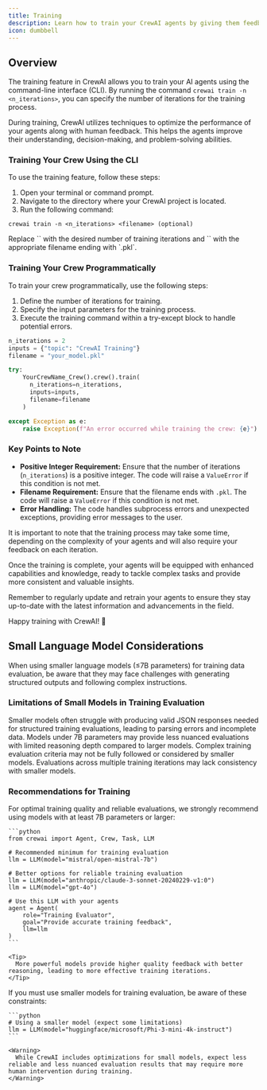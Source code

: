 ```yaml
---
title: Training
description: Learn how to train your CrewAI agents by giving them feedback early on and get consistent results.
icon: dumbbell
---
```


## Overview

The training feature in CrewAI allows you to train your AI agents using the command-line interface (CLI).
By running the command `crewai train -n <n_iterations>`, you can specify the number of iterations for the training process.

During training, CrewAI utilizes techniques to optimize the performance of your agents along with human feedback.
This helps the agents improve their understanding, decision-making, and problem-solving abilities.

### Training Your Crew Using the CLI

To use the training feature, follow these steps:

1. Open your terminal or command prompt.
2. Navigate to the directory where your CrewAI project is located.
3. Run the following command:

```shell
crewai train -n <n_iterations> <filename> (optional)
```
<Tip>
  Replace `<n_iterations>` with the desired number of training iterations and `<filename>` with the appropriate filename ending with `.pkl`.
</Tip>

### Training Your Crew Programmatically

To train your crew programmatically, use the following steps:

1. Define the number of iterations for training.
2. Specify the input parameters for the training process.
3. Execute the training command within a try-except block to handle potential errors.

```python Code
n_iterations = 2
inputs = {"topic": "CrewAI Training"}
filename = "your_model.pkl"

try:
    YourCrewName_Crew().crew().train(
      n_iterations=n_iterations,
      inputs=inputs,
      filename=filename
    )

except Exception as e:
    raise Exception(f"An error occurred while training the crew: {e}")
```

### Key Points to Note

- **Positive Integer Requirement:** Ensure that the number of iterations (`n_iterations`) is a positive integer. The code will raise a `ValueError` if this condition is not met.
- **Filename Requirement:** Ensure that the filename ends with `.pkl`. The code will raise a `ValueError` if this condition is not met.
- **Error Handling:** The code handles subprocess errors and unexpected exceptions, providing error messages to the user.

It is important to note that the training process may take some time, depending on the complexity of your agents and will also require your feedback on each iteration.

Once the training is complete, your agents will be equipped with enhanced capabilities and knowledge, ready to tackle complex tasks and provide more consistent and valuable insights.

Remember to regularly update and retrain your agents to ensure they stay up-to-date with the latest information and advancements in the field.

Happy training with CrewAI! 🚀

## Small Language Model Considerations

<Warning>
  When using smaller language models (≤7B parameters) for training data evaluation, be aware that they may face challenges with generating structured outputs and following complex instructions.
</Warning>

### Limitations of Small Models in Training Evaluation

<CardGroup cols={2}>
  <Card title="JSON Output Accuracy" icon="triangle-exclamation">
    Smaller models often struggle with producing valid JSON responses needed for structured training evaluations, leading to parsing errors and incomplete data.
  </Card>
  <Card title="Evaluation Quality" icon="chart-line">
    Models under 7B parameters may provide less nuanced evaluations with limited reasoning depth compared to larger models.
  </Card>
  <Card title="Instruction Following" icon="list-check">
    Complex training evaluation criteria may not be fully followed or considered by smaller models.
  </Card>
  <Card title="Consistency" icon="rotate">
    Evaluations across multiple training iterations may lack consistency with smaller models.
  </Card>
</CardGroup>

### Recommendations for Training

<Tabs>
  <Tab title="Best Practice">
    For optimal training quality and reliable evaluations, we strongly recommend using models with at least 7B parameters or larger:

    ```python
    from crewai import Agent, Crew, Task, LLM

    # Recommended minimum for training evaluation
    llm = LLM(model="mistral/open-mistral-7b")

    # Better options for reliable training evaluation
    llm = LLM(model="anthropic/claude-3-sonnet-20240229-v1:0")
    llm = LLM(model="gpt-4o")

    # Use this LLM with your agents
    agent = Agent(
        role="Training Evaluator",
        goal="Provide accurate training feedback",
        llm=llm
    )
    ```

    <Tip>
      More powerful models provide higher quality feedback with better reasoning, leading to more effective training iterations.
    </Tip>
  </Tab>
  <Tab title="Small Model Usage">
    If you must use smaller models for training evaluation, be aware of these constraints:

    ```python
    # Using a smaller model (expect some limitations)
    llm = LLM(model="huggingface/microsoft/Phi-3-mini-4k-instruct")
    ```

    <Warning>
      While CrewAI includes optimizations for small models, expect less reliable and less nuanced evaluation results that may require more human intervention during training.
    </Warning>
  </Tab>
</Tabs>
